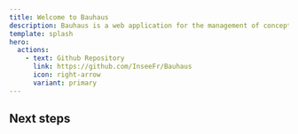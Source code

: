 ```yaml
---
title: Welcome to Bauhaus
description: Bauhaus is a web application for the management of concepts, classifications and other statistical objects.
template: splash
hero:
  actions:
    - text: Github Repository
      link: https://github.com/InseeFr/Bauhaus
      icon: right-arrow
      variant: primary
---
```



## Next steps

<CardGrid stagger>
	<LinkCard
      title="Getting Started"
      description="Learn how to start using Bauhaus as a developer"
      href="/Bauhaus/guides/getting-started/"
    />
    <LinkCard
      title="User Guide - Concept"
      description="Learn how to use the Concept Module"
      href="/Bauhaus/guides/user-guide/concept/"
    />
    <LinkCard
          title="User Guide - Classification"
          description="Learn how to use the Classification Module"
          href="/Bauhaus/guides/user-guide/classification/"
        />
    <LinkCard
          title="User Guide - Operation"
          description="Learn how to use the Operation Module"
          href="/Bauhaus/guides/user-guide/operation/"
        />
    <LinkCard
          title="User Guide - Structure"
          description="Learn how to use the Structure Module"
          href="/Bauhaus/guides/user-guide/structure/"
        />


</CardGrid>
